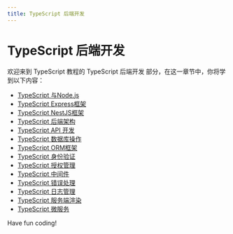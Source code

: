 ```yaml
---
title: TypeScript 后端开发
---
```


# TypeScript 后端开发

欢迎来到 TypeScript 教程的 TypeScript 后端开发 部分，在这一章节中，你将学到以下内容：

- [TypeScript 与Node.js](./0-typescript-and-nodejs.mdx)
- [TypeScript Express框架](./1-typescript-express-framework.mdx)
- [TypeScript NestJS框架](./2-typescript-nestjs-framework.mdx)
- [TypeScript 后端架构](./3-typescript-backend-architecture.mdx)
- [TypeScript API 开发](./4-typescript-api-development.mdx)
- [TypeScript 数据库操作](./5-typescript-database-operations.mdx)
- [TypeScript ORM框架](./6-typescript-orm-framework.mdx)
- [TypeScript 身份验证](./7-typescript-authentication.mdx)
- [TypeScript 授权管理](./8-typescript-authorization-management.mdx)
- [TypeScript 中间件](./9-typescript-middleware.mdx)
- [TypeScript 错误处理](./10-typescript-error-handling.mdx)
- [TypeScript 日志管理](./11-typescript-log-management.mdx)
- [TypeScript 服务端渲染](./12-typescript-server-side-rendering.mdx)
- [TypeScript 微服务](./13-typescript-microservices.mdx)

Have fun coding!